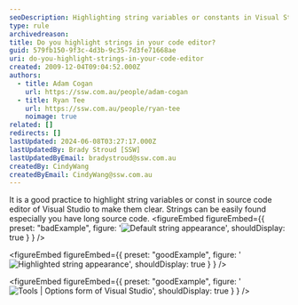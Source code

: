 ```yaml
---
seoDescription: Highlighting string variables or constants in Visual Studio code editors helps developers quickly locate and distinguish strings from other code elements.
type: rule
archivedreason:
title: Do you highlight strings in your code editor?
guid: 579fb150-9f3c-4d3b-9c35-7d3fe71668ae
uri: do-you-highlight-strings-in-your-code-editor
created: 2009-12-04T09:04:52.000Z
authors:
  - title: Adam Cogan
    url: https://ssw.com.au/people/adam-cogan
  - title: Ryan Tee
    url: https://ssw.com.au/people/ryan-tee
    noimage: true
related: []
redirects: []
lastUpdated: 2024-06-08T03:27:17.000Z
lastUpdatedBy: Brady Stroud [SSW]
lastUpdatedByEmail: bradystroud@ssw.com.au
createdBy: CindyWang
createdByEmail: CindyWang@ssw.com.au
---
```


It is a good practice to highlight string variables or const in source code editor of Visual Studio to make them clear. Strings can be easily found especially you have long source code.
<figureEmbed figureEmbed={{
  preset: "badExample",
  figure: '![Default string appearance](HighlightString_bad_small.gif)',
  shouldDisplay: true
} } />


<figureEmbed figureEmbed={{
  preset: "goodExample",
  figure: '![Highlighted string appearance](HighlightString_good_small.jpg)',
  shouldDisplay: true
} } />


<figureEmbed figureEmbed={{
  preset: "goodExample",
  figure: '![Tools | Options form of Visual Studio](HighlightString_VSOption_small.gif)',
  shouldDisplay: true
} } />
